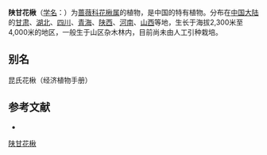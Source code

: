 {{Speciesbox
| name = 陕甘花楸
| status = 
| status_system = 
| image =
| genus = Sorbus
| species = koehneana
| authority = Schneid.
}}

'''陕甘花楸'''（[[学名|学名]]：{{lang|la|''Sorbus koehneana''}}）为[[蔷薇科|蔷薇科]][[花楸属|花楸属]]的植物，是中国的特有植物。分布在[[中国大陆|中国大陆]]的[[甘肃|甘肃]]、[[湖北|湖北]]、[[四川|四川]]、[[青海|青海]]、[[陕西|陕西]]、[[河南|河南]]、[[山西|山西]]等地，生长于海拔2,300米至4,000米的地区，一般生于山区杂木林内，目前尚未由人工引种栽培。

== 别名 ==
昆氏花楸（经济植物手册）

== 参考文献 ==
<div class="references-small">
* {{cite web| url =http://www.bioinfo.cn/db05/KmzwSpecies.php?action=view&id=19551| title =陕甘花楸| work =《中国高等植物数据库全库》| publisher =中国科学院微生物研究所| author =昆明植物研究所| accessdate =2009-02-25| deadurl =yes| archiveurl =https://web.archive.org/web/20160305074528/http://www.bioinfo.cn/db05/KmzwSpecies.php?action=view&id=19551| archivedate =2016-03-05}}
</div>
{{Taxonbar|from=Q15230691}}

[[Category:花楸属|陕甘花楸]]


{{植物小作品}}